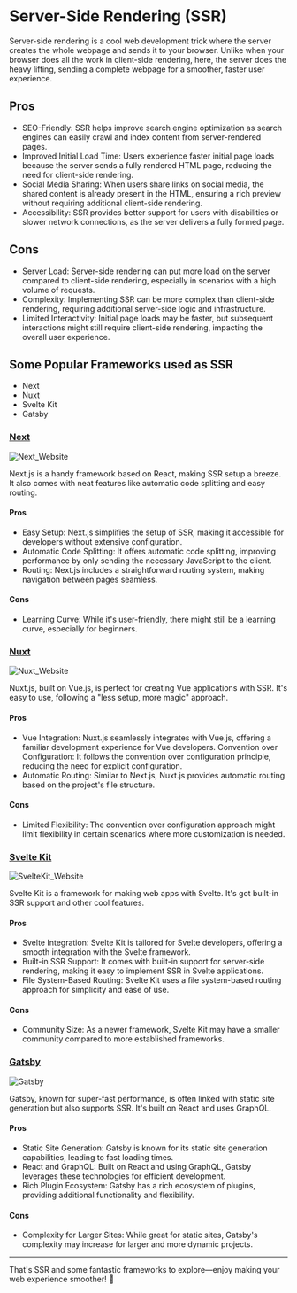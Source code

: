 # Server-Side Rendering (SSR)

Server-side rendering is a cool web development trick where the server creates the whole webpage and sends it to your browser. Unlike when your browser does all the work in client-side rendering, here, the server does the heavy lifting, sending a complete webpage for a smoother, faster user experience.

## Pros

- SEO-Friendly: SSR helps improve search engine optimization as search engines can easily crawl and index content from server-rendered pages.
- Improved Initial Load Time: Users experience faster initial page loads because the server sends a fully rendered HTML page, reducing the need for client-side rendering.
- Social Media Sharing: When users share links on social media, the shared content is already present in the HTML, ensuring a rich preview without requiring additional client-side rendering.
- Accessibility: SSR provides better support for users with disabilities or slower network connections, as the server delivers a fully formed page.

## Cons

- Server Load: Server-side rendering can put more load on the server compared to client-side rendering, especially in scenarios with a high volume of requests.
- Complexity: Implementing SSR can be more complex than client-side rendering, requiring additional server-side logic and infrastructure.
- Limited Interactivity: Initial page loads may be faster, but subsequent interactions might still require client-side rendering, impacting the overall user experience.

## Some Popular Frameworks used as SSR

- Next
- Nuxt
- Svelte Kit
- Gatsby

### [Next](https://nextjs.org)

![Next_Website](https://i.ibb.co/093Q58w/Screenshot-2023-12-16-161232.png)

Next.js is a handy framework based on React, making SSR setup a breeze. It also comes with neat features like automatic code splitting and easy routing.

#### Pros

- Easy Setup: Next.js simplifies the setup of SSR, making it accessible for developers without extensive configuration.
- Automatic Code Splitting: It offers automatic code splitting, improving performance by only sending the necessary JavaScript to the client.
- Routing: Next.js includes a straightforward routing system, making navigation between pages seamless.

#### Cons

- Learning Curve: While it's user-friendly, there might still be a learning curve, especially for beginners.

### [Nuxt](https://nuxt.com)

![Nuxt_Website](https://i.ibb.co/cCjXxcY/Screenshot-2023-12-16-161435.png)

Nuxt.js, built on Vue.js, is perfect for creating Vue applications with SSR. It's easy to use, following a "less setup, more magic" approach.

#### Pros

- Vue Integration: Nuxt.js seamlessly integrates with Vue.js, offering a familiar development experience for Vue developers.
Convention over Configuration: It follows the convention over configuration principle, reducing the need for explicit configuration.
- Automatic Routing: Similar to Next.js, Nuxt.js provides automatic routing based on the project's file structure.

#### Cons

- Limited Flexibility: The convention over configuration approach might limit flexibility in certain scenarios where more customization is needed.

### [Svelte Kit](https://kit.svelte.dev)

![SvelteKit_Website](https://i.ibb.co/J75J6cc/Screenshot-2023-12-16-161640.png)

Svelte Kit is a framework for making web apps with Svelte. It's got built-in SSR support and other cool features.

#### Pros

- Svelte Integration: Svelte Kit is tailored for Svelte developers, offering a smooth integration with the Svelte framework.
- Built-in SSR Support: It comes with built-in support for server-side rendering, making it easy to implement SSR in Svelte applications.
- File System-Based Routing: Svelte Kit uses a file system-based routing approach for simplicity and ease of use.

#### Cons

- Community Size: As a newer framework, Svelte Kit may have a smaller community compared to more established frameworks.

### [Gatsby](https://gatsbyjs.com)

![Gatsby](https://i.ibb.co/tJMYHPY/Screenshot-2023-12-16-161700.png)

Gatsby, known for super-fast performance, is often linked with static site generation but also supports SSR. It's built on React and uses GraphQL.

#### Pros

- Static Site Generation: Gatsby is known for its static site generation capabilities, leading to fast loading times.
- React and GraphQL: Built on React and using GraphQL, Gatsby leverages these technologies for efficient development.
- Rich Plugin Ecosystem: Gatsby has a rich ecosystem of plugins, providing additional functionality and flexibility.

#### Cons

- Complexity for Larger Sites: While great for static sites, Gatsby's complexity may increase for larger and more dynamic projects.

---

That's SSR and some fantastic frameworks to explore—enjoy making your web experience smoother! 🚀
